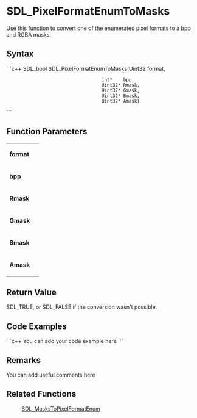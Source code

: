 <!-- pragma section-numbers off -->
<!-- pragma disable-camelcase -->

= SDL_PixelFormatEnumToMasks =
Use this function to convert one of the enumerated pixel formats to a bpp and RGBA masks.


== Syntax ==
```c++
SDL_bool SDL_PixelFormatEnumToMasks(Uint32  format,
                                    int*    bpp,
                                    Uint32* Rmask,
                                    Uint32* Gmask,
                                    Uint32* Bmask,
                                    Uint32* Amask)		
```

== Function Parameters ==
{|
|'''format'''
|
|-
|'''bpp'''
|
|-
|'''Rmask'''
|
|-
|'''Gmask'''
|
|-
|'''Bmask'''
|
|-
|'''Amask'''
|
|}

== Return Value ==
SDL_TRUE, or SDL_FALSE if the conversion wasn't possible.

== Code Examples ==
```c++
You can add your code example here
```

== Remarks ==
You can add useful comments here

== Related Functions ==
:[[SDL_MasksToPixelFormatEnum]]
